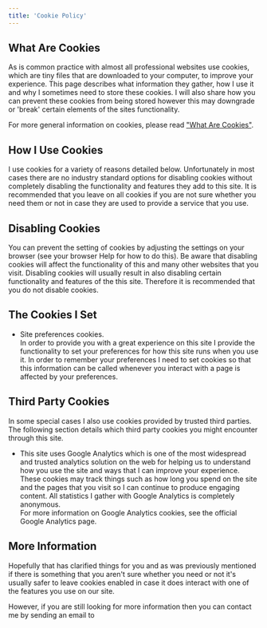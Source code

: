 ```yaml
---
title: 'Cookie Policy'
---
```




<Container>

## What Are Cookies

As is common practice with almost all professional websites use cookies, which are tiny files that are downloaded to your computer, to improve your experience. This page describes what information they gather, how I use it and why I sometimes need to store these cookies. I will also share how you can prevent these cookies from being stored however this may downgrade or 'break' certain elements of the sites functionality.

For more general information on cookies, please read <a href="https://www.cookieconsent.com/what-are-cookies/">"What Are Cookies"</a>.

## How I Use Cookies

I use cookies for a variety of reasons detailed below. Unfortunately in most cases there are no industry standard options for disabling cookies without completely disabling the functionality and features they add to this site. It is recommended that you leave on all cookies if you are not sure whether you need them or not in case they are used to provide a service that you use.

## Disabling Cookies

You can prevent the setting of cookies by adjusting the settings on your browser (see your browser Help for how to do this). Be aware that disabling cookies will affect the functionality of this and many other websites that you visit. Disabling cookies will usually result in also disabling certain functionality and features of the this site. Therefore it is recommended that you do not disable cookies.

## The Cookies I Set

-   Site preferences cookies.<br />
    In order to provide you with a great experience on this site I provide the functionality to set your preferences for how this site runs when you use it. In order to remember your preferences I need to set cookies so that this information can be called whenever you interact with a page is affected by your preferences.

## Third Party Cookies

In some special cases I also use cookies provided by trusted third parties. The following section details which third party cookies you might encounter through this site.

-   This site uses Google Analytics which is one of the most widespread and trusted analytics solution on the web for helping us to understand how you use the site and ways that I can improve your experience. These cookies may track things such as how long you spend on the site and the pages that you visit so I can continue to produce engaging content. All statistics I gather with Google Analytics is completely anonymous.<br />
    For more information on Google Analytics cookies, see the official Google Analytics page.

## More Information

Hopefully that has clarified things for you and as was previously mentioned if there is something that you aren't sure whether you need or not it's usually safer to leave cookies enabled in case it does interact with one of the features you use on our site.

However, if you are still looking for more information then you can contact me by sending an email to <Email />

</Container >

<PageOffset />
